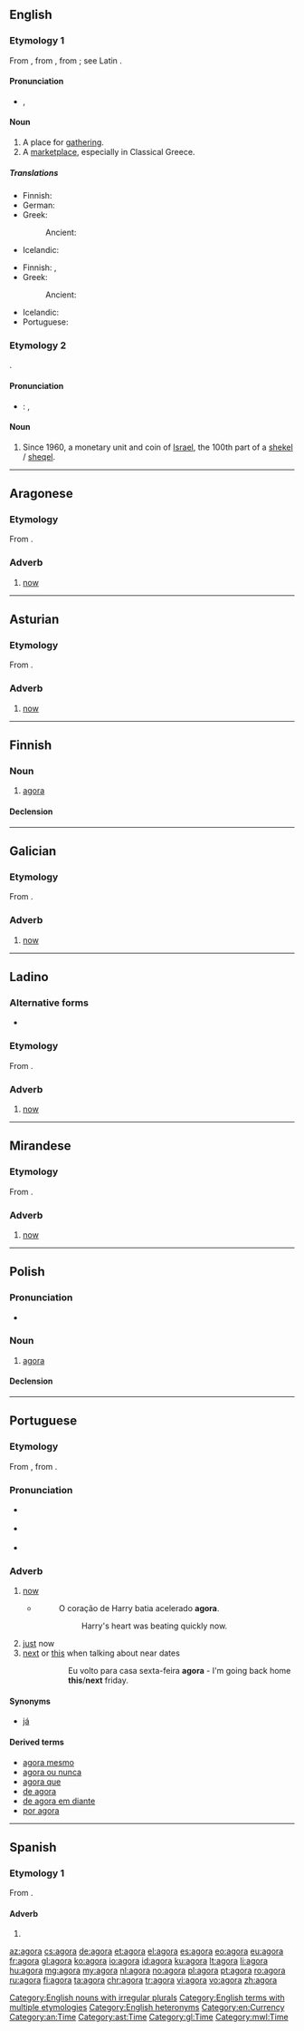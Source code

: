{{also|ágora|αγορά|אגורה|Agora}}
==English==

===Etymology 1===
From {{etyl|la|en}}, from {{etyl|grc|en}} {{term|ἀγείρω||I gather, collect|tr=ageirō|lang=grc}}, from {{etyl|ine-pro|en}} {{term/t|ine-pro|*ger-||to assemble, gather together}}; see Latin {{term|grex|lang=la}}.

====Pronunciation====
* {{a|UK}} {{enPR|ăgʹə-rə}}, {{IPA|/ˈæɡəɹə/}}

====Noun====
{{en-noun|agorae|agoras}}

# A place for [[gathering]].
# A [[marketplace]], especially in Classical Greece.

=====Translations=====
{{trans-top|a place for gathering}}
* Finnish: {{t|fi|kokouspaikka}}
* German: {{t+|de|Agora|f}}
* Greek:
*: Ancient: {{t|grc|ἀγορά|f|tr=agora|sc=polytonic}}
{{trans-mid}}
* Icelandic: {{t|is|samkomustaður|m}}
{{trans-bottom}}

{{trans-top|a marketplace}}
* Finnish: {{t+|fi|tori}}, {{t+|fi|agora}}
* Greek:
*: Ancient: {{t|grc|ἀγορά|f|tr=agora|sc=polytonic}}
{{trans-mid}}
* Icelandic: {{t|is|markaðstorg|n}}
* Portuguese: {{t+|pt|ágora|f}}
{{trans-bottom}}

===Etymology 2===
{{etyl|he|en}} {{term|אגורה|lang=he|tr=agorá}}.

====Pronunciation====
* {{a|UK}}: {{enPR|ăg'ə-räʹ}}, {{IPA|/ˌæɡəˈɹɑː/}}

====Noun====
{{en-noun|agoroth}}

# Since 1960, a monetary unit and coin of [[Israel]], the 100th part of a [[shekel]] / [[sheqel]].

[[Category:English nouns with irregular plurals]]
[[Category:English terms with multiple etymologies]]
[[Category:English heteronyms]]
[[Category:en:Currency]]

----

==Aragonese==

===Etymology===
From {{etyl|la|an}} {{term|hac|lang=la}} {{term|hora|lang=la}}.

===Adverb===
{{head|an|adverb}}

# [[now]]

[[Category:an:Time]]

----

==Asturian==

===Etymology===
From {{etyl|la|ast}} {{term|hac|lang=la}} {{term|hora|lang=la}}.

===Adverb===
{{head|ast|adverb}}

# [[now]]

[[Category:ast:Time]]

----

==Finnish==

===Noun===
{{fi-noun}}

# [[#English|agora]] {{gloss|marketplace in Classical Greece}}

====Declension====
{{fi-decl-kulkija|agor}}

----

==Galician==

===Etymology===
From {{etyl|la|gl}} {{term|hac|lang=la}} {{term|hora|lang=la}}.

===Adverb===
{{gl-adv}}

# [[now]]

[[Category:gl:Time]]

----

==Ladino==

===Alternative forms===
* {{l|lad|aora|sc=Latn}}

===Etymology===
From {{etyl|la|lad}} {{term|hac|lang=la}} {{term|hora|lang=la}}.

===Adverb===
{{lad-adv|l}}

# [[now]]

----

==Mirandese==

===Etymology===
From {{etyl|la|mwl}} {{term|hac|lang=la}} {{term|hora|lang=la}}.

===Adverb===
{{head|mwl|adverb}}

# [[now]]

[[Category:mwl:Time]]

----

==Polish==
{{wikipedia|lang=pl}}

===Pronunciation===
* {{audio|Pl-agora.ogg|Audio}}

===Noun===
{{pl-noun|f}}

# [[#English|agora]] {{gloss|marketplace in Classical Greece}}

====Declension====
{{pl-decl-noun-f|ago|r}}

----

==Portuguese==

===Etymology===
From {{etyl|roa-ptg|pt}} {{term|agora|lang=roa-ptg}}, from {{etyl|la|pt}} {{term|hac|lang=la}} {{term|hora|lang=la}}.

===Pronunciation===
* {{a|Brazil}} {{IPA|/a.ˈgɔ.ɾa/|/a.ˈgɔ.ɾɐ/|lang=pt}}
* {{a|PT}} {{IPA|/ɐ.ˈɣɔ.ɾɐ/|lang=pt}}
* {{hyphenation|a|go|ra}}

===Adverb===
{{pt-adv|-}}

# [[now]]
#* {{RQ:Harry Potter|5|pt-BR|page=434}}
#*: O coração de Harry batia acelerado '''agora'''.
#*:: Harry's heart was beating quickly now.
# [[just]] now
# [[next]] or [[this]] when talking about near dates
#:: Eu volto para casa sexta-feira '''agora''' - I'm going back home '''this'''/'''next''' friday.

====Synonyms====
* {{sense|now}} [[já]]

====Derived terms====
* [[agora mesmo]]
* [[agora ou nunca]]
* [[agora que]]
* [[de agora]]
* [[de agora em diante]]
* [[por agora]]

----

==Spanish==

===Etymology 1===
From {{etyl|la|es}} {{term|hac|lang=la}} {{term|hora|lang=la}}.

====Adverb====
{{es-adv}}

# {{obsolete form of|ahora|lang=es}}

[[az:agora]]
[[cs:agora]]
[[de:agora]]
[[et:agora]]
[[el:agora]]
[[es:agora]]
[[eo:agora]]
[[eu:agora]]
[[fr:agora]]
[[gl:agora]]
[[ko:agora]]
[[io:agora]]
[[id:agora]]
[[ku:agora]]
[[lt:agora]]
[[li:agora]]
[[hu:agora]]
[[mg:agora]]
[[my:agora]]
[[nl:agora]]
[[no:agora]]
[[pl:agora]]
[[pt:agora]]
[[ro:agora]]
[[ru:agora]]
[[fi:agora]]
[[ta:agora]]
[[chr:agora]]
[[tr:agora]]
[[vi:agora]]
[[vo:agora]]
[[zh:agora]]